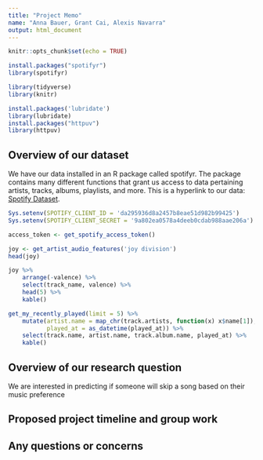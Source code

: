 ```yaml
---
title: "Project Memo"
name: "Anna Bauer, Grant Cai, Alexis Navarra"
output: html_document
---
```


```r
knitr::opts_chunk$set(echo = TRUE)

install.packages("spotifyr")
library(spotifyr)

library(tidyverse)
library(knitr)
```

```r
install.packages('lubridate')
library(lubridate)
install.packages("httpuv")
library(httpuv)
```

## Overview of our dataset

We have our data installed in an R package called spotifyr. The package contains many different functions that grant us access to data pertaining artists, tracks, albums, playlists, and more. This is a hyperlink to our data: [Spotify Dataset](https://www.rcharlie.com/spotifyr/).
```r
Sys.setenv(SPOTIFY_CLIENT_ID = 'da295936d8a2457b8eae51d982b99425')
Sys.setenv(SPOTIFY_CLIENT_SECRET = '9a802ea0578a4deeb0cdab988aae206a')

access_token <- get_spotify_access_token()

joy <- get_artist_audio_features('joy division')
head(joy)

joy %>% 
    arrange(-valence) %>% 
    select(track_name, valence) %>% 
    head(5) %>% 
    kable()

get_my_recently_played(limit = 5) %>% 
    mutate(artist.name = map_chr(track.artists, function(x) x$name[1]),
           played_at = as_datetime(played_at)) %>% 
    select(track.name, artist.name, track.album.name, played_at) %>% 
    kable()
```

## Overview of our research question

We are interested in predicting if someone will skip a song based on their music preference 

## Proposed project timeline and group work



## Any questions or concerns
